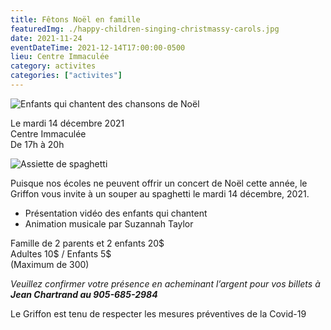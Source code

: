 ```yaml
---
title: Fêtons Noël en famille
featuredImg: ./happy-children-singing-christmassy-carols.jpg
date: 2021-11-24
eventDateTime: 2021-12-14T17:00:00-0500
lieu: Centre Immaculée
category: activites
categories: ["activites"]
---
```


<div class="row mb-5">

<div class="col">

![Enfants qui chantent des chansons de Noël](./happy-children-singing-christmassy-carols.jpg)

</div>

<div class="col my-auto">

<div class="text-center font-weight-bold mb-2">Le mardi 14 décembre 2021</div>
<div class="text-center font-weight-bold mb-2">Centre Immaculée</div>
<div class="text-center font-weight-bold">De 17h à 20h</div>

</div>

<div class="col">

![Assiette de spaghetti](./plate-basil-cherry-gourmet-menu.jpg)

</div>

</div>

Puisque nos écoles ne peuvent offrir un concert de Noël cette année, le Griffon vous invite à un souper au spaghetti le mardi 14 décembre, 2021.
- Présentation vidéo des enfants qui chantent
- Animation musicale par Suzannah Taylor

<div class="text-center font-weight-bold mt-5 mb-2">Famille de 2 parents et 2 enfants 20$</div>
<div class="text-center font-weight-bold mb-2">Adultes 10$ / Enfants 5$</div>
<div class="text-center mb-5">(Maximum de 300)</div>

_Veuillez confirmer votre présence en acheminant l’argent pour vos billets à **Jean Chartrand au 905-685-2984**_

Le Griffon est tenu de respecter les mesures préventives de la Covid-19

<Patrimoine />